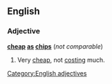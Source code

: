 ==English==

===Adjective===
'''[[cheap]] [[as]] [[chips]]''' (''not comparable'')

# {{context|British|NZ|simile}} Very [[cheap]], not [[cost]]ing much.

[[Category:English adjectives]]